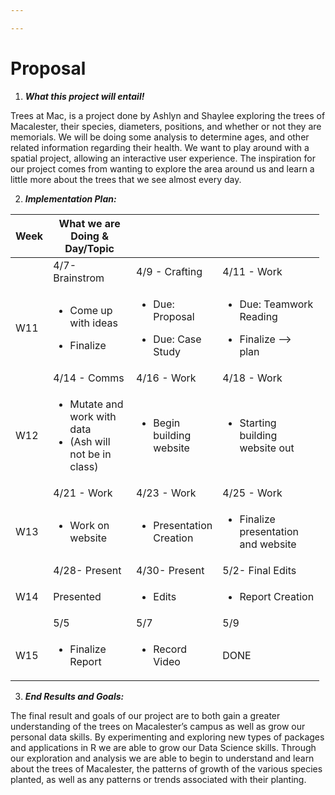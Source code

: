 ```yaml
---

---
```


# Proposal {.unnumbered}

1.  ***What this project will entail!***

Trees at Mac, is a project done by Ashlyn and Shaylee exploring the trees of Macalester, their species, diameters, positions, and whether or not they are memorials.
We will be doing some analysis to determine ages, and other related information regarding their health.
We want to play around with a spatial project, allowing an interactive user experience.
The inspiration for our project comes from wanting to explore the area around us and learn a little more about the trees that we see almost every day.

2.  ***Implementation Plan:***

+--------------+--------------------------------+----------------------------+---------------------------------------+
| Week         | What we are Doing & Day/Topic  |                            |                                       |
+==============+================================+============================+=======================================+
|              | 4/7- Brainstrom                | 4/9 - Crafting             | 4/11 - Work                           |
+--------------+--------------------------------+----------------------------+---------------------------------------+
| W11          | -   Come up with ideas         | -   Due: Proposal          | -   Due: Teamwork Reading             |
|              |                                |                            |                                       |
|              | -   Finalize                   | -   Due: Case Study        | -   Finalize –\> plan                 |
+--------------+--------------------------------+----------------------------+---------------------------------------+
|              | 4/14 - Comms                   | 4/16 - Work                | 4/18 - Work                           |
+--------------+--------------------------------+----------------------------+---------------------------------------+
| W12          | -   Mutate and work with data  | -   Begin building website | -   Starting building website out     |
|              | -   (Ash will not be in class) |                            |                                       |
+--------------+--------------------------------+----------------------------+---------------------------------------+
|              | 4/21 - Work                    | 4/23 - Work                | 4/25 - Work                           |
+--------------+--------------------------------+----------------------------+---------------------------------------+
| W13          | -   Work on website            | -   Presentation Creation  | -   Finalize presentation and website |
+--------------+--------------------------------+----------------------------+---------------------------------------+
|              | 4/28- Present                  | 4/30- Present              | 5/2- Final Edits                      |
+--------------+--------------------------------+----------------------------+---------------------------------------+
| W14          | Presented                      | -   Edits                  | -   Report Creation                   |
+--------------+--------------------------------+----------------------------+---------------------------------------+
|              | 5/5                            | 5/7                        | 5/9                                   |
+--------------+--------------------------------+----------------------------+---------------------------------------+
| W15          | -   Finalize Report            | -   Record Video           | DONE                                  |
+--------------+--------------------------------+----------------------------+---------------------------------------+

3. ***End Results and Goals:***

The final result and goals of our project are to both gain a greater understanding of the trees on Macalester's campus as well as grow our personal data skills. By experimenting and exploring new types of packages and applications in R we are able to grow our Data Science skills. Through our exploration and analysis we are able to begin to understand and learn about the trees of Macalester, the patterns of growth of the various species planted, as well as any patterns or trends associated with their planting. 
